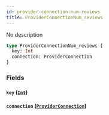 ```yaml
---
id: provider-connection-num-reviews
title: ProviderConnectionNum_reviews
---
```


No description

```graphql
type ProviderConnectionNum_reviews {
  key: Int
  connection: ProviderConnection
}
```

### Fields

#### `key` ([`Int`](/v1/scalars/int))

#### `connection` ([`ProviderConnection`](/v1/objects/provider-connection))
